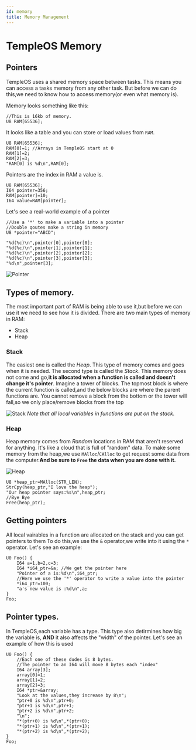 ```yaml
---
id: memory
title: Memory Management
---
```


# TempleOS Memory

## Pointers

TempleOS uses a shared memory space between tasks. This means you can access a tasks memory from any other task.
But before we can do this,we need to know how to access memory(or even what memory is).

Memory looks something like this:

```holyc
//This is 16kb of memory.
U8 RAM[65536];
```

It looks like a table and you can store or load values from `RAM`.

```holyc
U8 RAM[65536];
RAM[0]=1; //Arrays in TempleOS start at 0
RAM[1]=2;
RAM[2]=3;
"RAM[0] is %d\n",RAM[0];
```

Pointers are the index in RAM a value is.

```holyc
U8 RAM[65536];
I64 pointer=356;
RAM[pointer]=10;
I64 value=RAM[pointer];
```

Let's see a real-world example of a pointer

```holyc
//Use a '*' to make a variable into a pointer
//Double qoutes make a string in memory
U8 *pointer="ABCD";

"%d(%c)\n",pointer[0],pointer[0];
"%d(%c)\n",pointer[1],pointer[1];
"%d(%c)\n",pointer[2],pointer[2];
"%d(%c)\n",pointer[3],pointer[3];
"%d\n",pointer[3];
```

![Pointer](/img/pointer.png)

## Types of memory.

The most important part of RAM is being able to use it,but before we can
use it we need to see how it is divided. There are two main types of memory in RAM:

- Stack
- Heap

### Stack

The easiest one is called the _Heap_. This type of memory comes and goes when it is needed.
The second type is called the _Stack_. This memory does not come and go,**it is allocated when a
function is called and doesn't change it's pointer**. Imagine a tower of blocks. The topmost block
is where the current function is called,and the below blocks are where the parent functions are.
You cannot remove a block from the bottom or the tower will fall,so we only place/remove blocks
from the top

![Stack](/img/stack.png)
_Note that all local variables in functions are put on the stack._

### Heap

Heap memory comes from _Random_ locations in RAM that aren't reserved for anything.
It's like a cloud that is full of "random" data. To make some memory from the heap,we
use `MAlloc`/`CAlloc` to get request some data from the computer.**And be sure to
`Free` the data when you are done with it.**

![Heap](/img/heap.png)

```holyc
U8 *heap_ptr=MAlloc(STR_LEN);
StrCpy(heap_ptr,"I love the heap");
"Our heap pointer says:%s\n",heap_ptr;
//Bye Bye
Free(heap_ptr);
```

## Getting pointers

All local vairables in a function are allocated on the stack and you can get pointers to them
To do this,we use the `&` operator,we write into it using the `*` operator.
Let's see an example:

```holyc
U0 Foo() {
	I64 a=1,b=2,c=3;
	I64 *i64_ptr=&a; //We get the pointer here
	"Pointer of a is:%d\n",i64_ptr;
	//Here we use the '*' operator to write a value into the pointer
	*i64_ptr=100;
	"a's new value is :%d\n",a;
}
Foo;
```

## Pointer types.

In TempleOS,each variable has a type. This type also detirmines how big the variable is,
**AND** it also affects the "width" of the pointer. Let's see an example of how this is used

```holyc
U0 Foo() {
	//Each one of these dudes is 8 bytes.
	//The pointer to an I64 will move 8 bytes each "index"
	I64 array[3];
	array[0]=1;
	array[1]=2;
	array[2]=3;
	I64 *ptr=&array;
	"Look at the values,they increase by 8\n";
	"ptr+0 is %d\n",ptr+0;
	"ptr+1 is %d\n",ptr+1;
	"ptr+2 is %d\n",ptr+2;
	"\n";
	"*(ptr+0) is %d\n",*(ptr+0);
	"*(ptr+1) is %d\n",*(ptr+1);
	"*(ptr+2) is %d\n",*(ptr+2);
}
Foo;
```
